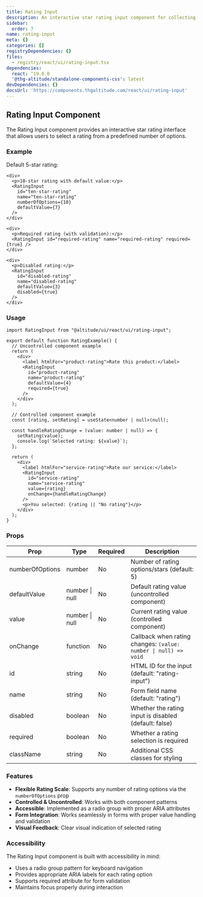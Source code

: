 ```yaml
---
title: Rating Input
description: An interactive star rating input component for collecting user feedback
sidebar:
  order: 7
name: rating-input
meta: {}
categories: []
registryDependencies: {}
files:
  - registry/react/ui/rating-input.tsx
dependencies:
  react: ^19.0.0
  '@thg-altitude/standalone-components-css': latest
devDependencies: {}
docsUrl: 'https://components.thgaltitude.com/react/ui/rating-input'
---
```



## Rating Input Component

The Rating Input component provides an interactive star rating interface that allows users to select a rating from a predefined number of options.

### Example

<ShowComponent>
  <div style={{ display: "flex", flexDirection: "column", gap: "16px" }}>
    <div>
      <p>Default 5-star rating:</p>
      <RatingInput id="default-rating" name="default-rating" />
    </div>

    <div>
      <p>10-star rating with default value:</p>
      <RatingInput
        id="ten-star-rating"
        name="ten-star-rating"
        numberOfOptions={10}
        defaultValue={7}
      />
    </div>

    <div>
      <p>Required rating (with validation):</p>
      <RatingInput id="required-rating" name="required-rating" required={true} />
    </div>

    <div>
      <p>Disabled rating:</p>
      <RatingInput
        id="disabled-rating"
        name="disabled-rating"
        defaultValue={3}
        disabled={true}
      />
    </div>

  </div>
</ShowComponent>

### Usage

```tsx
import RatingInput from "@altitude/ui/react/ui/rating-input";

export default function RatingExample() {
  // Uncontrolled component example
  return (
    <div>
      <label htmlFor="product-rating">Rate this product:</label>
      <RatingInput
        id="product-rating"
        name="product-rating"
        defaultValue={4}
        required={true}
      />
    </div>
  );

  // Controlled component example
  const [rating, setRating] = useState<number | null>(null);

  const handleRatingChange = (value: number | null) => {
    setRating(value);
    console.log(`Selected rating: ${value}`);
  };

  return (
    <div>
      <label htmlFor="service-rating">Rate our service:</label>
      <RatingInput
        id="service-rating"
        name="service-rating"
        value={rating}
        onChange={handleRatingChange}
      />
      <p>You selected: {rating || "No rating"}</p>
    </div>
  );
}
```

### Props

| Prop            | Type           | Required | Description                                                     |
| --------------- | -------------- | -------- | --------------------------------------------------------------- |
| numberOfOptions | number         | No       | Number of rating options/stars (default: 5)                     |
| defaultValue    | number \| null | No       | Default rating value (uncontrolled component)                   |
| value           | number \| null | No       | Current rating value (controlled component)                     |
| onChange        | function       | No       | Callback when rating changes: `(value: number \| null) => void` |
| id              | string         | No       | HTML ID for the input (default: "rating-input")                 |
| name            | string         | No       | Form field name (default: "rating")                             |
| disabled        | boolean        | No       | Whether the rating input is disabled (default: false)           |
| required        | boolean        | No       | Whether a rating selection is required                          |
| className       | string         | No       | Additional CSS classes for styling                              |

### Features

- **Flexible Rating Scale**: Supports any number of rating options via the `numberOfOptions` prop
- **Controlled & Uncontrolled**: Works with both component patterns
- **Accessible**: Implemented as a radio group with proper ARIA attributes
- **Form Integration**: Works seamlessly in forms with proper value handling and validation
- **Visual Feedback**: Clear visual indication of selected rating

### Accessibility

The Rating Input component is built with accessibility in mind:

- Uses a radio group pattern for keyboard navigation
- Provides appropriate ARIA labels for each rating option
- Supports required attribute for form validation
- Maintains focus properly during interaction
